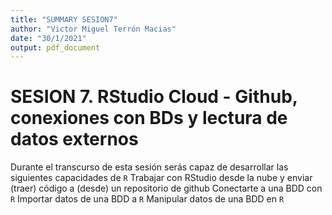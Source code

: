 ```yaml
---
title: "SUMMARY SESION7"
author: "Victor Miguel Terrón Macias"
date: "30/1/2021"
output: pdf_document
---
```


# SESION 7. RStudio Cloud - Github, conexiones con BDs y lectura de datos externos

Durante el transcurso de esta sesión serás capaz de desarrollar las siguientes capacidades de `R`
Trabajar con RStudio desde la nube y enviar (traer) código a (desde) un repositorio de github
Conectarte a una BDD con `R`
Importar datos de una BDD a `R`
Manipular datos de una BDD en `R`
